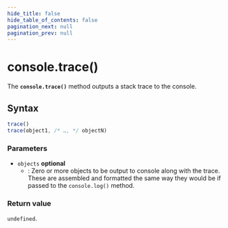 ```yaml
---
hide_title: false
hide_table_of_contents: false
pagination_next: null
pagination_prev: null
---
```


# console.trace()

The **`console.trace()`** method outputs a stack trace to the console.

## Syntax

```js
trace()
trace(object1, /* …, */ objectN)
```

### Parameters

- `objects` __optional__
  - : Zero or more objects to be output to console along with the trace. These are
    assembled and formatted the same way they would be if passed to the `console.log()` method.

### Return value

`undefined`.
